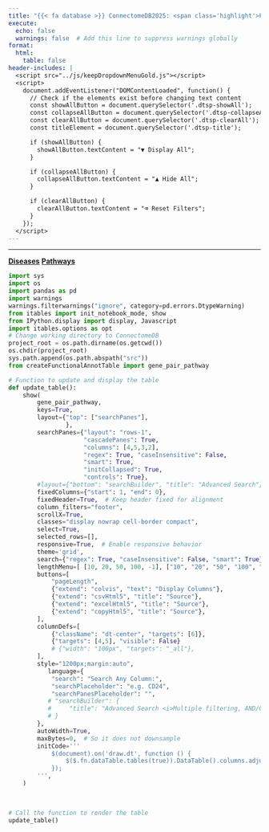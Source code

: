 ```yaml
---
title: "{{< fa database >}} ConnectomeDB2025: <span class='highlight'>Pathway Annotations for LR Pairs</span>"
execute:
  echo: false
  warnings: false  # Add this line to suppress warnings globally
format:
  html:
    table: false
header-includes: |
  <script src="../js/keepDropdownMenuGold.js"></script>
  <script>
    document.addEventListener("DOMContentLoaded", function() {
      // Check if the elements exist before changing text content
      const showAllButton = document.querySelector('.dtsp-showAll');
      const collapseAllButton = document.querySelector('.dtsp-collapseAll');
      const clearAllButton = document.querySelector('.dtsp-clearAll');
      const titleElement = document.querySelector('.dtsp-title');

      if (showAllButton) {
        showAllButton.textContent = "▼ Display All";
      }

      if (collapseAllButton) {
        collapseAllButton.textContent = "▲ Hide All";
      }

      if (clearAllButton) {
        clearAllButton.textContent = "⌫ Reset Filters";
      }
    });
  </script>
---
```


***


::: {.d-flex .justify-content-center .align-items-center .my-0}
[**Diseases**](disease.qmd){.btn .btn-outline-primary .btn role="button" data-toggle="tooltip" title="Click for Relevant Diseases" } 
[**Pathways**](){.btn .btn-outline-primary .btn .active role="button" aria-disabled="true" data-toggle="tooltip" title="Currently selected"}
:::

```{=html}
<style>
/* Target the first search pane */
.dtsp-searchPane:first-child::before {
    content: "Ligand Symbol and Aliases";
    font-weight: bold;
}

/* Target the second search pane */
.dtsp-searchPane:nth-child(2)::before {
    content: "Receptor Symbol and Aliases";
    font-weight: bold;
}

/* Target the third search pane */
.dtsp-searchPane:nth-child(3)::before {
    content: "Top Pathway";
    font-weight: bold;
}

/* Target the fourth search pane */
.dtsp-searchPane:nth-child(4)::before {
    content: "Related Pathway";
    font-weight: bold;
}


</style>
```

```python
import sys
import os
import pandas as pd
import warnings
warnings.filterwarnings("ignore", category=pd.errors.DtypeWarning)
from itables import init_notebook_mode, show
from IPython.display import display, Javascript
import itables.options as opt
# Change working directory to ConnectomeDB
project_root = os.path.dirname(os.getcwd())
os.chdir(project_root)
sys.path.append(os.path.abspath("src"))
from createFunctionalAnnotTable import gene_pair_pathway

# Function to update and display the table
def update_table():
    show(
        gene_pair_pathway,
        keys=True,
        layout={"top": ["searchPanes"],
                },
        searchPanes={"layout": "rows-1", 
                     "cascadePanes": True, 
                     "columns": [4,5,3,2], 
                     "regex": True, "caseInsensitive": False, 
                     "smart": True, 
                     "initCollapsed": True, 
                     "controls": True},
        #layout={"bottom": "searchBuilder", "title": "Advanced Search"},
        fixedColumns={"start": 1, "end": 0},
        fixedHeader=True,  # Keep header fixed for alignment
        column_filters="footer", 
        scrollX=True,
        classes="display nowrap cell-border compact",
        select=True,
        selected_rows=[],
        responsive=True,  # Enable responsive behavior
        theme='grid',
        search={"regex": True, "caseInsensitive": False, "smart": True},
        lengthMenu=[ [10, 20, 50, 100, -1], ["10", "20", "50", "100", "All"] ],
        buttons=[
            "pageLength",  
            {"extend": "colvis", "text": "Display Columns"},
            {"extend": "csvHtml5", "title": "Source"},
            {"extend": "excelHtml5", "title": "Source"},
            {"extend": "copyHtml5", "title": "Source"},
        ],
        columnDefs=[
            {"className": "dt-center", "targets": [6]}, 
            {"targets": [4,5], "visible": False} 
            # {"width": "100px", "targets": "_all"},
        ],
        style="1200px;margin:auto",
           language={
            "search": "Search Any Column:",
            "searchPlaceholder": "e.g. CD24",
            "searchPanesPlaceholder": "",
           # "searchBuilder": {
           #     "title": "Advanced Search <i>Multiple filtering, AND/OR condition</i>" 
           # }
        }, 
        autoWidth=True,
        maxBytes=0,  # So it does not downsample
        initCode='''
            $(document).on('draw.dt', function () {
                $($.fn.dataTable.tables(true)).DataTable().columns.adjust();
            });
        ''',
    )
      
      

# Call the function to render the table
update_table()
```